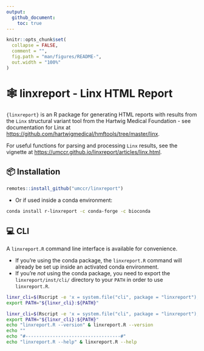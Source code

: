 ```yaml
---
output:
  github_document:
    toc: true
---
```


<!-- README.md is generated from README.Rmd. Please edit that file -->

```r
knitr::opts_chunk$set(
  collapse = FALSE,
  comment = "",
  fig.path = "man/figures/README-",
  out.width = "100%"
)
```

# 🕸  linxreport - Linx HTML Report

`{linxreport}` is an R package for generating HTML reports with results from the
`Linx` structural variant tool from the Hartwig Medical Foundation - see documentation
for Linx at <https://github.com/hartwigmedical/hmftools/tree/master/linx>.

For useful functions for parsing and processing `Linx` results, see the vignette at
<https://umccr.github.io/linxreport/articles/linx.html>.

## 📦 Installation

```r
remotes::install_github("umccr/linxreport")
```

- Or if used inside a conda environment:

```bash
conda install r-linxreport -c conda-forge -c bioconda
```

## 💻 CLI {#id_-cli}

A `linxreport.R` command line interface is available for convenience.

- If you're using the conda package, the `linxreport.R` command will already be set up
  inside an activated conda environment.
- If you're _not_ using the conda package, you need to export the
  `linxreport/inst/cli/` directory to your `PATH` in order to use `linxreport.R`.

```bash
linxr_cli=$(Rscript -e 'x = system.file("cli", package = "linxreport"); cat(x, "\n")' | xargs)
export PATH="${linxr_cli}:${PATH}"
```

```bash
linxr_cli=$(Rscript -e 'x = system.file("cli", package = "linxreport"); cat(x, "\n")' | xargs)
export PATH="${linxr_cli}:${PATH}"
echo "linxreport.R --version" & linxreport.R --version
echo ""
echo "#-----------------------------------#"
echo "linxreport.R --help" & linxreport.R --help
```
